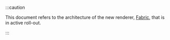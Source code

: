 :::caution

This document refers to the architecture of the new renderer, [Fabric](fabric-renderer), that is in active roll-out.

:::
